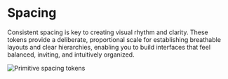 # Spacing

Consistent spacing is key to creating visual rhythm and clarity. These tokens provide a deliberate, proportional scale for establishing breathable layouts and clear hierarchies, enabling you to build interfaces that feel balanced, inviting, and intuitively organized.

![Primitive spacing tokens](/images/spacing-tokens.jpg)
